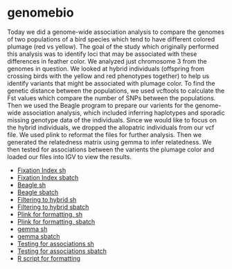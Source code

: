 # genomebio

Today we did a genome-wide association analysis to compare the genomes of two populations of a bird species which tend to have different colored plumage (red vs yellow). The goal of the study which originally performed this analysis was to identify loci that may be associated with these differences in feather color. We analyzed just chromosome 3 from the genomes in question. We looked at hybrid individuals (offspring from crossing birds with the yellow and red phenotypes together) to help us identify variants that might be associated with plumage color. To find the genetic distance between the populations, we used vcftools to calculate the Fst values which compare the number of SNPs between the populations. Then we used the Beagle program to prepare our varients for the genome-wide association analysis, which included inferring haplotypes and sporadic missing genotype data of the individuals. Since we would like to focus on the hybrid individuals, we dropped the allopatric individuals from our vcf file. We used plink to reformat the files for further analysis. Then we generated the relatedness matrix using gemma to infer relatedness. We then tested for associations between the varients the plumage color and loaded our files into IGV to view the results. 

* [Fixation Index sh](fst.sh)
* [Fixation Index sbatch](fst.sbatch)
* [Beagle sh](beagle.sh)
* [Beagle sbatch](beagle.sbatch)
* [Filtering to hybrid sh](filter_HZ.sh)
* [Filtering to hybrid sbatch](filter_HZ.sbatch)
* [Plink for formatting, sh](plink.sh)
* [Plink for formatting, sbatch](plink.sbatch)
* [gemma sh](relate.sh)
* [gemma sbatch](relate.sbatch)
* [Testing for associations sh](gemma_lm.sh)
* [Testing for associations sbatch](gemma_lm.sbatch)
* [R script for formatting](GWA.R)